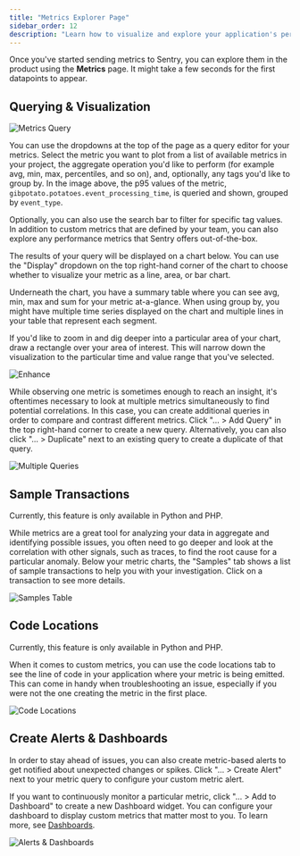 ```yaml
---
title: "Metrics Explorer Page"
sidebar_order: 12
description: "Learn how to visualize and explore your application's performance metrics together with custom metrics you send to Sentry, by using the Metrics page."
---
```


<Include name="feature-stage-alpha-metrics.mdx" />

Once you've started sending metrics to Sentry, you can explore them in the product using the **Metrics** page. It might take a few seconds for the first datapoints to appear.

## Querying & Visualization

![Metrics Query](metrics-explorer-query.png)

You can use the dropdowns at the top of the page as a query editor for your metrics. Select the metric you want to plot from a list of available metrics in your project, the aggregate operation you'd like to perform (for example avg, min, max, percentiles, and so on), and, optionally, any tags you'd like to group by. In the image above, the p95 values of the metric, `gibpotato.potatoes.event_processing_time`, is queried and shown, grouped by `event_type`.

Optionally, you can also use the search bar to filter for specific tag values. In addition to custom metrics that are defined by your team, you can also explore any performance metrics that Sentry offers out-of-the-box.

The results of your query will be displayed on a chart below. You can use the "Display" dropdown on the top right-hand corner of the chart to choose whether to visualize your metric as a line, area, or bar chart.

Underneath the chart, you have a summary table where you can see avg, min, max and sum for your metric at-a-glance. When using group by, you might have multiple time series displayed on the chart and multiple lines in your table that represent each segment.

If you'd like to zoom in and dig deeper into a particular area of your chart, draw a rectangle over your area of interest. This will narrow down the visualization to the particular time and value range that you've selected.

![Enhance](enhance.png)

While observing one metric is sometimes enough to reach an insight, it's oftentimes necessary to look at multiple metrics simultaneously to find potential correlations. In this case, you can create additional queries in order to compare and contrast different metrics. Click "... > Add Query" in the top right-hand corner to create a new query. Alternatively, you can also click "... > Duplicate" next to an existing query to create a duplicate of that query.

![Multiple Queries](multiple-queries-2.png)

## Sample Transactions

<Note>

Currently, this feature is only available in Python and PHP.

</Note>

While metrics are a great tool for analyzing your data in aggregate and identifying possible issues, you often need to go deeper and look at the correlation with other signals, such as traces, to find the root cause for a particular anomaly. Below your metric charts, the "Samples" tab shows a list of sample transactions to help you with your investigation. Click on a transaction to see more details.

![Samples Table](samples-table.png)

## Code Locations

<Note>

Currently, this feature is only available in Python and PHP.

</Note>

When it comes to custom metrics, you can use the code locations tab to see the line of code in your application where your metric is being emitted. This can come in handy when troubleshooting an issue, especially if you were not the one creating the metric in the first place.

![Code Locations](code-locations.png)

## Create Alerts & Dashboards

In order to stay ahead of issues, you can also create metric-based alerts to get notified about unexpected changes or spikes. Click "... > Create Alert" next to your metric query to configure your custom metric alert.

If you want to continuously monitor a particular metric, click "... > Add to Dashboard" to create a new Dashboard widget. You can configure your dashboard to display custom metrics that matter most to you. To learn more, see [Dashboards](/product/dashboards/).

![Alerts & Dashboards](alerts-dashboards.png)
